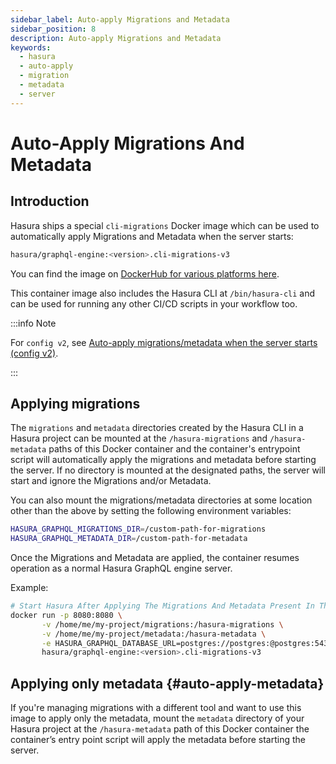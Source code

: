 ```yaml
---
sidebar_label: Auto-apply Migrations and Metadata
sidebar_position: 8
description: Auto-apply Migrations and Metadata
keywords:
  - hasura
  - auto-apply
  - migration
  - metadata
  - server
---
```


# Auto-Apply Migrations And Metadata

## Introduction

Hasura ships a special `cli-migrations` Docker image which can be used to automatically apply Migrations and Metadata
when the server starts:

```bash
hasura/graphql-engine:<version>.cli-migrations-v3
```

You can find the image on [DockerHub for various platforms here](https://hub.docker.com/r/hasura/graphql-engine/tags?page=1&name=cli-migrations-v3).

This container image also includes the Hasura CLI at `/bin/hasura-cli` and can be used for running any other CI/CD
scripts in your workflow too.

:::info Note

For `config v2`, see [Auto-apply migrations/metadata when the server starts (config v2)](/migrations-metadata-seeds/legacy-configs/config-v2/advanced/auto-apply-migrations.mdx).

:::

## Applying migrations

The `migrations` and `metadata` directories created by the Hasura CLI in a Hasura project can be mounted at the
`/hasura-migrations` and `/hasura-metadata` paths of this Docker container and the container's entrypoint script
will automatically apply the migrations and metadata before starting the server. If no directory is mounted at the
designated paths, the server will start and ignore the Migrations and/or Metadata.

You can also mount the migrations/metadata directories at some location other than the above by setting the following
environment variables:

```bash
HASURA_GRAPHQL_MIGRATIONS_DIR=/custom-path-for-migrations
HASURA_GRAPHQL_METADATA_DIR=/custom-path-for-metadata
```

Once the Migrations and Metadata are applied, the container resumes operation as a normal Hasura GraphQL engine server.

Example:

```bash
# Start Hasura After Applying The Migrations And Metadata Present In The Hasura Project
docker run -p 8080:8080 \
       -v /home/me/my-project/migrations:/hasura-migrations \
       -v /home/me/my-project/metadata:/hasura-metadata \
       -e HASURA_GRAPHQL_DATABASE_URL=postgres://postgres:@postgres:5432/postgres \
       hasura/graphql-engine:<version>.cli-migrations-v3
```

## Applying only metadata {#auto-apply-metadata}

If you're managing migrations with a different tool and want to use this image to apply only the metadata, mount the
`metadata` directory of your Hasura project at the `/hasura-metadata` path of this Docker container the container’s
entry point script will apply the metadata before starting the server.
